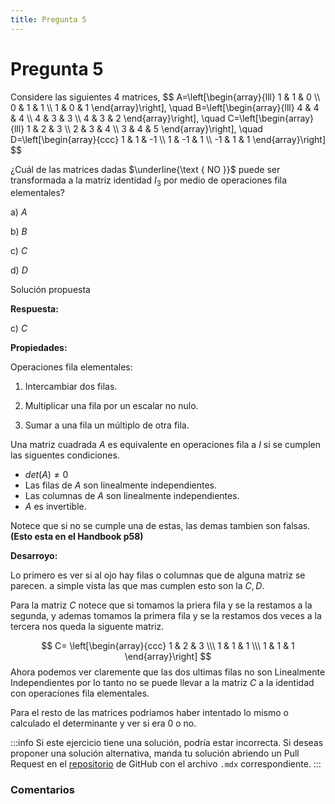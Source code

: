 ```yaml
---
title: Pregunta 5
---
```



# Pregunta 5

<div className="exercise">
Considere las siguientes 4 matrices,
$$
A=\left[\begin{array}{lll}
1 & 1 & 0 \\
0 & 1 & 1 \\
1 & 0 & 1
\end{array}\right], \quad B=\left[\begin{array}{lll}
4 & 4 & 4 \\
4 & 3 & 3 \\
4 & 3 & 2
\end{array}\right], \quad C=\left[\begin{array}{lll}
1 & 2 & 3 \\
2 & 3 & 4 \\
3 & 4 & 5
\end{array}\right], \quad D=\left[\begin{array}{ccc}
1 & 1 & -1 \\
1 & -1 & 1 \\
-1 & 1 & 1
\end{array}\right]
$$

¿Cuál de las matrices dadas $\underline{\text { NO }}$ puede ser transformada a la matriz identidad $I_3$ por medio de operaciones fila elementales?

a) $A$

b) $B$

c) $C$

d) $D$
</div>

<MDXDetails>
<summary>Solución propuesta</summary>

<div className="exercise">

**Respuesta:**

c) $C$

**Propiedades:**

Operaciones fila elementales:

1. Intercambiar dos filas.

2. Multiplicar una fila por un escalar no nulo.

3. Sumar a una fila un múltiplo de otra fila.



Una matriz cuadrada $A$ es equivalente en operaciones fila a $I$ si se cumplen las siguentes condiciones.

- $det(A) \neq 0$
- Las filas de $A$ son linealmente independientes.
- Las columnas de $A$ son linealmente independientes.
- $A$ es invertible.

Notece que si no se cumple una de estas, las demas tambien son falsas. **(Esto esta en el Handbook p58)**


**Desarroyo:**

Lo primero es ver si al ojo hay filas o columnas que de alguna matriz se parecen. a simple vista las que mas cumplen esto son la $C, D$.

Para la matriz $C$ notece que si tomamos la priera fila y se la restamos a la segunda, y ademas tomamos la primera fila y se la restamos dos veces a la tercera nos queda la siguente matriz.

$$
C=
\left[\begin{array}{ccc}
1 & 2 & 3 \\\
1 & 1 & 1 \\\
1 & 1 & 1
\end{array}\right]
$$
Ahora podemos ver claremente que las dos ultimas filas no son Linealmente Independientes por lo tanto no se puede llevar a la matriz $C$ a la identidad con operaciones fila elementales.

Para el resto de las matrices podriamos haber intentado lo mismo o calculado el determinante y ver si era 0 o no.
</div>

:::info
Si este ejercicio tiene una solución, podría estar incorrecta. Si deseas proponer una solución alternativa, manda tu solución abriendo
un Pull Request en el [repositorio](https://github.com/crow-rojas/apuntes-fundamentals/pulls) de GitHub con el archivo
`.mdx` correspondiente.
:::

</MDXDetails>

### Comentarios

<Disqus
  url="https://crow-rojas.github.io/apuntes-fundamentals/docs/mathematics/linear-algebra/exercises/2019-1/p05"
  identifier="docs/mathematics/linear-algebra/exercises/2019-1/p05"
  title="2019-1 Álgebra Lineal - Pregunta 05"
/>
